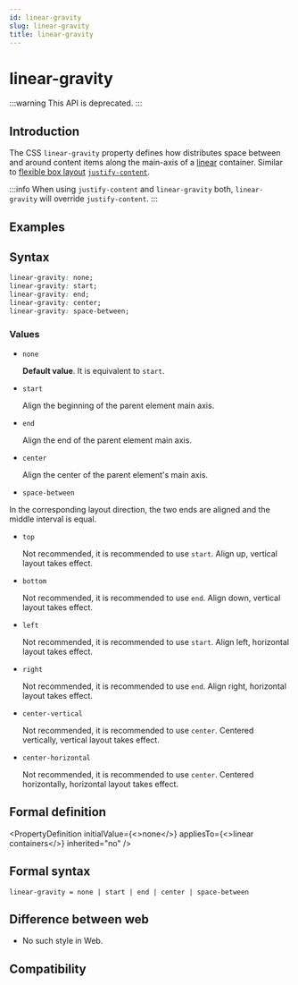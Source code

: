 ```yaml
---
id: linear-gravity
slug: linear-gravity
title: linear-gravity
---
```



# <Deprecated /> linear-gravity

:::warning
This API is deprecated.
:::

## Introduction

The CSS `linear-gravity` property defines how distributes space between and around content items along the main-axis of a [linear](guide/ui/layout/linear-layout.mdx) container. Similar to [flexible box layout](guide/ui/layout/flexible-box-layout.mdx) [`justify-content`](./justify-content.mdx).

:::info
When using `justify-content` and `linear-gravity` both, `linear-gravity` will override `justify-content`.
:::

## Examples


<Go
  example="css-api"
  defaultFile="src/linear-gravity/App.tsx"
  img="/assets/doc/css/linear-gravity.png"
  defaultEntryFile="dist/linear-gravity.lynx.bundle"
  entry="src/linear-gravity"
/>

## Syntax

```css
linear-gravity: none;
linear-gravity: start;
linear-gravity: end;
linear-gravity: center;
linear-gravity: space-between;
```

### Values

- `none`

  **Default value**. It is equivalent to `start`.

- `start`

  Align the beginning of the parent element main axis.

- `end`

  Align the end of the parent element main axis.

- `center`

  Align the center of the parent element's main axis.

- `space-between`

In the corresponding layout direction, the two ends are aligned and the middle interval is equal.

- `top` <Deprecated/>

  Not recommended, it is recommended to use `start`. Align up, vertical layout takes effect.

- `bottom` <Deprecated/>

  Not recommended, it is recommended to use `end`. Align down, vertical layout takes effect.

- `left` <Deprecated/>

  Not recommended, it is recommended to use `start`. Align left, horizontal layout takes effect.

- `right` <Deprecated/>

  Not recommended, it is recommended to use `end`. Align right, horizontal layout takes effect.

- `center-vertical` <Deprecated/>

  Not recommended, it is recommended to use `center`. Centered vertically, vertical layout takes effect.

- `center-horizontal` <Deprecated/>

  Not recommended, it is recommended to use `center`. Centered horizontally, horizontal layout takes effect.

## Formal definition


<PropertyDefinition
  initialValue={<>none</>}
  appliesTo={<>linear containers</>}
  inherited="no"
/>

## Formal syntax

```
linear-gravity = none | start | end | center | space-between
```

## Difference between web

- No such style in Web.

## Compatibility


<LegacyCompatTable metadata="css/properties/linear-gravity" />
